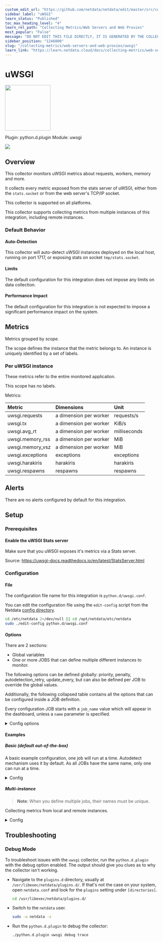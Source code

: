 ```yaml
---
custom_edit_url: "https://github.com/netdata/netdata/edit/master/src/collectors/python.d.plugin/uwsgi/metadata.yaml"
sidebar_label: "uWSGI"
learn_status: "Published"
toc_max_heading_level: "4"
learn_rel_path: "Collecting Metrics/Web Servers and Web Proxies"
most_popular: "False"
message: "DO NOT EDIT THIS FILE DIRECTLY, IT IS GENERATED BY THE COLLECTOR'S metadata.yaml FILE"
sidebar_position: "1246000"
slug: "/collecting-metrics/web-servers-and-web-proxies/uwsgi"
learn_link: "https://learn.netdata.cloud/docs/collecting-metrics/web-servers-and-web-proxies/uwsgi"
---
```



# uWSGI


<img src="https://netdata.cloud/img/uwsgi.svg" width="150"/>


Plugin: python.d.plugin
Module: uwsgi

<img src="https://img.shields.io/badge/maintained%20by-Netdata-%2300ab44" />

## Overview

This collector monitors uWSGI metrics about requests, workers, memory and more.

It collects every metric exposed from the stats server of uWSGI, either from the `stats.socket` or from the web server's TCP/IP socket.

This collector is supported on all platforms.

This collector supports collecting metrics from multiple instances of this integration, including remote instances.


### Default Behavior

#### Auto-Detection

This collector will auto-detect uWSGI instances deployed on the local host, running on port 1717, or exposing stats on socket `tmp/stats.socket`.

#### Limits

The default configuration for this integration does not impose any limits on data collection.

#### Performance Impact

The default configuration for this integration is not expected to impose a significant performance impact on the system.


## Metrics

Metrics grouped by *scope*.

The scope defines the instance that the metric belongs to. An instance is uniquely identified by a set of labels.



### Per uWSGI instance

These metrics refer to the entire monitored application.

This scope has no labels.

Metrics:

| Metric | Dimensions | Unit |
|:------|:----------|:----|
| uwsgi.requests | a dimension per worker | requests/s |
| uwsgi.tx | a dimension per worker | KiB/s |
| uwsgi.avg_rt | a dimension per worker | milliseconds |
| uwsgi.memory_rss | a dimension per worker | MiB |
| uwsgi.memory_vsz | a dimension per worker | MiB |
| uwsgi.exceptions | exceptions | exceptions |
| uwsgi.harakiris | harakiris | harakiris |
| uwsgi.respawns | respawns | respawns |



## Alerts

There are no alerts configured by default for this integration.


## Setup

### Prerequisites

#### Enable the uWSGI Stats server

Make sure that you uWSGI exposes it's metrics via a Stats server.

Source: https://uwsgi-docs.readthedocs.io/en/latest/StatsServer.html



### Configuration

#### File

The configuration file name for this integration is `python.d/uwsgi.conf`.


You can edit the configuration file using the `edit-config` script from the
Netdata [config directory](/docs/netdata-agent/configuration#the-netdata-config-directory).

```bash
cd /etc/netdata 2>/dev/null || cd /opt/netdata/etc/netdata
sudo ./edit-config python.d/uwsgi.conf
```
#### Options

There are 2 sections:

* Global variables
* One or more JOBS that can define multiple different instances to monitor.

The following options can be defined globally: priority, penalty, autodetection_retry, update_every, but can also be defined per JOB to override the global values.

Additionally, the following collapsed table contains all the options that can be configured inside a JOB definition.

Every configuration JOB starts with a `job_name` value which will appear in the dashboard, unless a `name` parameter is specified.


<details><summary>Config options</summary>

| Name | Description | Default | Required |
|:----|:-----------|:-------|:--------:|
| update_every | Sets the default data collection frequency. | 5 | no |
| priority | Controls the order of charts at the netdata dashboard. | 60000 | no |
| autodetection_retry | Sets the job re-check interval in seconds. | 0 | no |
| penalty | Indicates whether to apply penalty to update_every in case of failures. | yes | no |
| name | The JOB's name as it will appear at the dashboard (by default is the job_name) | job_name | no |
| socket | The 'path/to/uwsgistats.sock' | no | no |
| host | The host to connect to | no | no |
| port | The port to connect to | no | no |

</details>

#### Examples

##### Basic (default out-of-the-box)

A basic example configuration, one job will run at a time. Autodetect mechanism uses it by default. As all JOBs have the same name, only one can run at a time.

<details><summary>Config</summary>

```yaml
socket:
  name     : 'local'
  socket   : '/tmp/stats.socket'

localhost:
  name     : 'local'
  host     : 'localhost'
  port     : 1717

localipv4:
  name     : 'local'
  host     : '127.0.0.1'
  port     : 1717

localipv6:
  name     : 'local'
  host     : '::1'
  port     : 1717

```
</details>

##### Multi-instance

> **Note**: When you define multiple jobs, their names must be unique.

Collecting metrics from local and remote instances.


<details><summary>Config</summary>

```yaml
local:
  name     : 'local'
  host     : 'localhost'
  port     : 1717

remote:
  name     : 'remote'
  host     : '192.0.2.1'
  port     : 1717

```
</details>



## Troubleshooting

### Debug Mode

To troubleshoot issues with the `uwsgi` collector, run the `python.d.plugin` with the debug option enabled. The output
should give you clues as to why the collector isn't working.

- Navigate to the `plugins.d` directory, usually at `/usr/libexec/netdata/plugins.d/`. If that's not the case on
  your system, open `netdata.conf` and look for the `plugins` setting under `[directories]`.

  ```bash
  cd /usr/libexec/netdata/plugins.d/
  ```

- Switch to the `netdata` user.

  ```bash
  sudo -u netdata -s
  ```

- Run the `python.d.plugin` to debug the collector:

  ```bash
  ./python.d.plugin uwsgi debug trace
  ```


